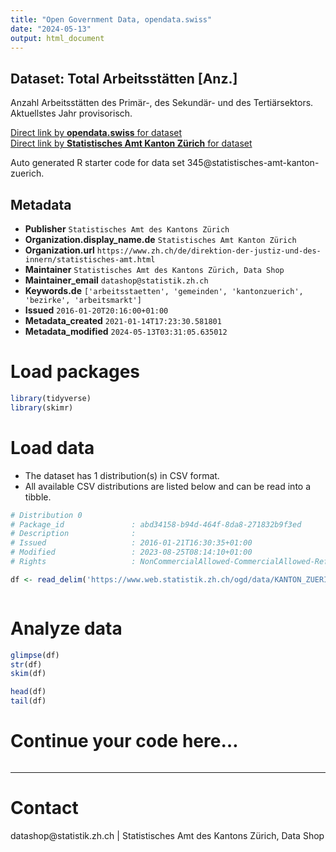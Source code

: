 ```yaml
---
title: "Open Government Data, opendata.swiss"
date: "2024-05-13"
output: html_document
---
```


## Dataset: Total Arbeitsstätten [Anz.]

Anzahl Arbeitsstätten des Primär-, des Sekundär- und des Tertiärsektors. Aktuellstes Jahr provisorisch.

[Direct link by **opendata.swiss** for dataset](https://opendata.swiss/de/dataset/total-arbeitsstatten-anz)<br>
[Direct link by **Statistisches Amt Kanton Zürich** for dataset](https://www.zh.ch/de/politik-staat/gemeinden/gemeindeportraet.html)

Auto generated R starter code for data set 345@statistisches-amt-kanton-zuerich.

## Metadata

- **Publisher** `Statistisches Amt des Kantons Zürich`
- **Organization.display_name.de** `Statistisches Amt Kanton Zürich`
- **Organization.url** `https://www.zh.ch/de/direktion-der-justiz-und-des-innern/statistisches-amt.html`
- **Maintainer** `Statistisches Amt des Kantons Zürich, Data Shop`
- **Maintainer_email** `datashop@statistik.zh.ch`
- **Keywords.de** `['arbeitsstaetten', 'gemeinden', 'kantonzuerich', 'bezirke', 'arbeitsmarkt']`
- **Issued** `2016-01-20T20:16:00+01:00`
- **Metadata_created** `2021-01-14T17:23:30.581801`
- **Metadata_modified** `2024-05-13T03:31:05.635012`


# Load packages

```r

library(tidyverse)
library(skimr)

```

# Load data

-   The dataset has 1 distribution(s) in CSV format.
-   All available CSV distributions are listed below and can be read into a tibble.

```r

# Distribution 0
# Package_id               : abd34158-b94d-464f-8da8-271832b9f3ed
# Description              : 
# Issued                   : 2016-01-21T16:30:35+01:00
# Modified                 : 2023-08-25T08:14:10+01:00
# Rights                   : NonCommercialAllowed-CommercialAllowed-ReferenceRequired

df <- read_delim('https://www.web.statistik.zh.ch/ogd/data/KANTON_ZUERICH_594.csv')



```

# Analyze data

```r

glimpse(df)
str(df)
skim(df)

head(df)
tail(df)

```

# Continue your code here...

```r

```

------------------------------------------------------------------------

# Contact

datashop@statistik.zh.ch | Statistisches Amt des Kantons Zürich, Data Shop
